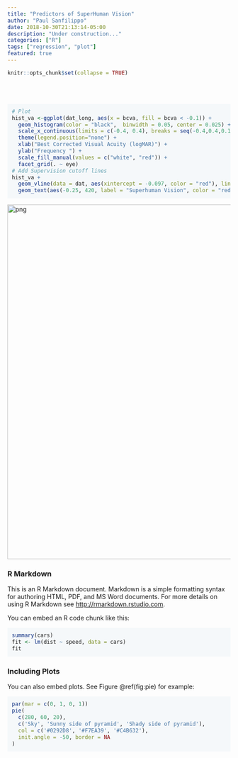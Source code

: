 ```yaml
---
title: "Predictors of SuperHuman Vision"
author: "Paul Sanfilippo"
date: 2018-10-30T21:13:14-05:00
description: "Under construction..."
categories: ["R"]
tags: ["regression", "plot"]
featured: true
---
```


<style>
div.grey pre { background-color:#F5F8FA;
               padding-top: 10px;
               padding-bottom: 10px;
               padding-left: 10px;
}
</style>



```r
knitr::opts_chunk$set(collapse = TRUE)
```

<br><br>

<div class = "grey">
```r
# Plot
hist_va <-ggplot(dat_long, aes(x = bcva, fill = bcva < -0.1)) +
  geom_histogram(color = "black",  binwidth = 0.05, center = 0.025) +
  scale_x_continuous(limits = c(-0.4, 0.4), breaks = seq(-0.4,0.4,0.1)) +
  theme(legend.position="none") +
  xlab("Best Corrected Visual Acuity (logMAR)") +
  ylab("Frequency ") +
  scale_fill_manual(values = c("white", "red")) +
  facet_grid(. ~ eye)
# Add Supervision cutoff lines
hist_va + 
  geom_vline(data = dat, aes(xintercept = -0.097, color = "red"), linetype = "dashed") +
  geom_text(aes(-0.25, 420, label = "Superhuman Vision", color = "red"))
```


<img src="/figs/svfig1.png" alt="png" width="800"/>




### R Markdown

This is an R Markdown document. Markdown is a simple formatting syntax for authoring HTML, PDF, and MS Word documents. For more details on using R Markdown see <http://rmarkdown.rstudio.com>.

You can embed an R code chunk like this:

```r
summary(cars)
fit <- lm(dist ~ speed, data = cars)
fit
```

### Including Plots

You can also embed plots. See Figure \@ref(fig:pie) for example:

```r
par(mar = c(0, 1, 0, 1))
pie(
  c(280, 60, 20),
  c('Sky', 'Sunny side of pyramid', 'Shady side of pyramid'),
  col = c('#0292D8', '#F7EA39', '#C4B632'),
  init.angle = -50, border = NA
)
```
</div>